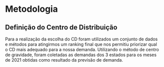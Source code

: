 # Metodologia

## Definição do Centro de Distribuição

Para a realização da escolha do CD foram utilizados um conjunto de dados e métodos para atingirmos um ranking final que nos permitiu priorizar qual o CD mais adequado para a nossa demanda. Utilizando o método de centro de gravidade, foram coletadas as demandas dos 3 estados para os meses de 2021 obtidas como resultado da previsão de demanda.